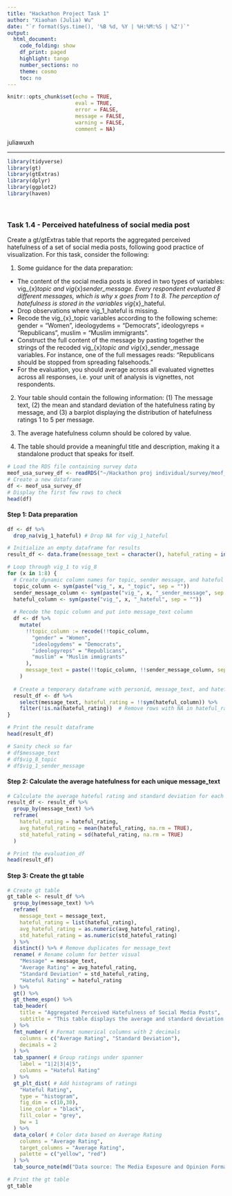 ```yaml
---
title: "Hackathon Project Task 1"
author: "Xiaohan (Julia) Wu"
date: "`r format(Sys.time(), '%B %d, %Y | %H:%M:%S | %Z')`"
output:
  html_document:
    code_folding: show
    df_print: paged
    highlight: tango
    number_sections: no
    theme: cosmo
    toc: no
---
```

  
<style>
div.answer {background-color:#f3f0ff; border-radius: 5px; padding: 20px;}
</style>


```r
knitr::opts_chunk$set(echo = TRUE,
                      eval = TRUE,
                      error = FALSE,
                      message = FALSE,
                      warning = FALSE,
                      comment = NA)
```

<!-- Do not forget to input your Github username in the YAML configuration up there --> juliawuxh

***

```r
library(tidyverse)
library(gt)
library(gtExtras)
library(dplyr)
library(ggplot2)
library(haven)
```

<br>

### Task 1.4 - Perceived hatefulness of social media post

Create a gt/gtExtras table that reports the aggregated perceived hatefulness of a set of social media posts, following good practice of visualization. For this task, consider the following:

1. Some guidance for the data preparation:
 - The content of the social media posts is stored in two types of variables:
vig_{x}_topic and vig_{x}_sender_message. Every respondent evaluated 8 different messages, which is why x goes from 1 to 8. The perception of hatefulness is stored in the variables vig_{x}_hateful.
 - Drop observations where vig_1_hateful is missing.
 - Recode the vig_{x}_topic variables according to the following scheme:
gender = "Women", ideologydems = "Democrats", ideologyreps = "Republicans", muslim = "Muslim immigrants".
 - Construct the full content of the message by pasting together the strings
of the recoded vig_{x}_topic and vig_{x}_sender_message variables. For instance, one of the full messages reads: “Republicans should be stopped from spreading falsehoods.”
 - For the evaluation, you should average across all evaluated vignettes across all responses, i.e. your unit of analysis is vignettes, not respondents.

2. Your table should contain the following information: (1) The message text, (2) the mean and standard deviation of the hatefulness rating by message, and (3) a barplot displaying the distribution of hatefulness ratings 1 to 5 per message.

3. The average hatefulness column should be colored by value.

4. The table should provide a meaningful title and description, making it a
standalone product that speaks for itself.

```r
# Load the RDS file containing survey data
meof_usa_survey_df <- readRDS("~/Hackathon proj individual/survey/meof_usa_survey_df.RDS")
# Create a new dataframe
df <- meof_usa_survey_df
# Display the first few rows to check
head(df)
```
#### Step 1: Data preparation
```r
df <- df %>%
  drop_na(vig_1_hateful) # Drop NA for vig_1_hateful

# Initialize an empty dataframe for results
result_df <- data.frame(message_text = character(), hateful_rating = integer(), stringsAsFactors = FALSE)

# Loop through vig_1 to vig_8
for (x in 1:8) {
  # Create dynamic column names for topic, sender message, and hateful columns
  topic_column <- sym(paste("vig_", x, "_topic", sep = ""))
  sender_message_column <- sym(paste("vig_", x, "_sender_message", sep = ""))
  hateful_column <- sym(paste("vig_", x, "_hateful", sep = ""))
  
  # Recode the topic column and put into message_text column 
  df <- df %>%
    mutate( 
      !!topic_column := recode(!!topic_column,
        "gender" = "Women",
        "ideologydems" = "Democrats",
        "ideologyreps" = "Republicans",
        "muslim" = "Muslim immigrants"
      ),
      message_text = paste(!!topic_column, !!sender_message_column, sep = " ")
    )
  
  # Create a temporary dataframe with personid, message_text, and hateful_rating
  result_df <- df %>%
    select(message_text, hateful_rating = !!sym(hateful_column)) %>%
    filter(!is.na(hateful_rating))  # Remove rows with NA in hateful_rating column
}

# Print the result dataframe
head(result_df)

# Sanity check so far
# df$message_text
# df$vig_8_topic
# df$vig_1_sender_message
```

#### Step 2: Calculate the average hatefulness for each unique message_text
```r
# Calculate the average hateful rating and standard deviation for each unique message_text
result_df <- result_df %>%
  group_by(message_text) %>%
  reframe(
    hateful_rating = hateful_rating,
    avg_hateful_rating = mean(hateful_rating, na.rm = TRUE),
    std_hateful_rating = sd(hateful_rating, na.rm = TRUE)
  ) 

# Print the evaluation_df
head(result_df)
```
#### Step 3: Create the gt table
```r
# Create gt table
gt_table <- result_df %>%
  group_by(message_text) %>%
  reframe( 
    message_text = message_text,
    hateful_rating = list(hateful_rating),
    avg_hateful_rating = as.numeric(avg_hateful_rating),
    std_hateful_rating = as.numeric(std_hateful_rating)
  ) %>%
  distinct() %>% # Remove duplicates for message_text
  rename( # Rename column for better visual
    "Message" = message_text,
    "Average Rating" = avg_hateful_rating,
    "Standard Deviation" = std_hateful_rating,
    "Hateful Rating" = hateful_rating
  ) %>%
  gt() %>%
  gt_theme_espn() %>%
  tab_header(
    title = "Aggregated Perceived Hatefulness of Social Media Posts",
    subtitle = "This table displays the average and standard deviation of hatefulness ratings by survey participants for each unique message. The ratings range from 1 - 'Not hateful at all' to 5 - 'Extremely Hateful'"
  ) %>%
  fmt_number( # Format numerical columns with 2 decimals
    columns = c("Average Rating", "Standard Deviation"),
    decimals = 2
  ) %>%
  tab_spanner( # Group ratings under spanner
    label = "1|2|3|4|5",
    columns = "Hateful Rating"
  ) %>%
  gt_plt_dist( # Add histograms of ratings
    "Hateful Rating",
    type = "histogram",
    fig_dim = c(10,30),
    line_color = "black",
    fill_color = "grey",
    bw = 1
  ) %>%
  data_color( # Color data based on Average Rating
    columns = "Average Rating",
    target_columns = "Average Rating",
    palette = c("yellow", "red")
  ) %>%
  tab_source_note(md("Data source: The Media Exposure and Opinion Formation (MEOF) study - USA. The vignette experiment was conducted in 2019.")) 

# Print the gt table
gt_table
```